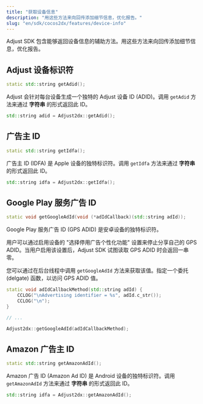 ```yaml
---
title: "获取设备信息"
description: "用这些方法来向回传添加细节信息，优化报告。"
slug: "en/sdk/cocos2dx/features/device-info"
---
```

Adjust SDK 包含能够返回设备信息的辅助方法。用这些方法来向回传添加细节信息，优化报告。

Adjust 设备标识符
------------

<codeblock title="方法签名"> 

```cpp
static std::string getAdid();
```

</CodeBlock> 

Adjust 会针对每台设备生成一个独特的 Adjust 设备 ID \(ADID\)。调用 `getAdid` 方法来通过 **字符串** 的形式返回此 ID。

```cpp
std::string adid = Adjust2dx::getAdid();
```

广告主 ID
------

<codeblock title="方法签名"> 

```cpp
static std::string getIdfa();
```

</CodeBlock> 

广告主 ID \(IDFA\) 是 Apple 设备的独特标识符。调用 `getIdfa` 方法来通过 **字符串** 的形式返回此 ID。

```cpp
std::string idfa = Adjust2dx::getIdfa();
```

Google Play 服务广告 ID
-------------------

<codeblock title="方法签名"> 

```cpp
static void getGoogleAdId(void (*adIdCallback)(std::string adId));
```

</CodeBlock> 

Google Play 服务广告 ID \(GPS ADID\) 是安卓设备的独特标识符。

用户可以通过启用设备的 "选择停用广告个性化功能" 设置来停止分享自己的 GPS ADID。当用户启用该设置后，Adjust SDK 试图读取 GPS ADID 时会返回一串零。

您可以通过在后台线程中调用 `getGoogleAdId` 方法来获取该值。指定一个委托 \(delgate\) 函数，以访问 GPS ADID 值。

```cpp
static void adIdCallbackMethod(std::string adId) {
    CCLOG("\nAdvertising identifier = %s", adId.c_str());
    CCLOG("\n");
}

// ...

Adjust2dx::getGoogleAdId(adIdCallbackMethod);
```

Amazon 广告主 ID
-------------

<codeblock title="方法签名"> 

```cpp
static std::string getAmazonAdId();
```

</CodeBlock> 

Amazon 广告 ID \(Amazon Ad ID\) 是 Android 设备的独特标识符。调用 `getAmazonAdId` 方法来通过 **字符串** 的形式返回此 ID。

```cpp
std::string idfa = Adjust2dx::getAmazonAdId();
```

